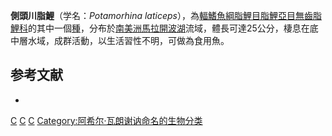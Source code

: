 {{Speciesbox 
| taxon = Potamorhina laticeps
| status = NE
| status_system = IUCN3.1
| authority = [[Achille_Valenciennes|Valenciennes]], 1850
| synonyms = *''Curimatus laticeps''<br /><small>Valenciennes, 1850</small>
*''Anodus laticeps''<br /><small>Valenciennes, 1850</small>
}}
'''側頭川脂鯉'''（学名：''Potamorhina laticeps''），為[[輻鰭魚綱|輻鰭魚綱]][[脂鯉目|脂鯉目]][[脂鯉亞目|脂鯉亞目]][[無齒脂鯉科|無齒脂鯉科]]的其中一個[[種|種]]，分布於[[南美洲|南美洲]][[馬拉開波湖|馬拉開波湖]]流域，體長可達25公分，棲息在底中層水域，成群活動，以生活習性不明，可做為食用魚。

==参考文献==
{{refbegin}}
*{{FishBase_species|genus=Potamorhina|species=laticeps|year=2013|month=8}}
{{refend}}
{{Taxonbar|from=Q5608190}}

[[Category:食用魚|C]]
[[Category:川脂鯉屬|C]]
[[Category:1850年描述的鱼类|C]]
[[Category:阿希尔·瓦朗谢讷命名的生物分类|Category:阿希尔·瓦朗谢讷命名的生物分类]]


{{魚類小作品}}